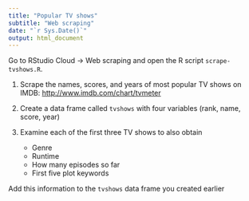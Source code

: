 ```yaml
---
title: "Popular TV shows"
subtitle: "Web scraping"
date: "`r Sys.Date()`"
output: html_document
---
```


Go to RStudio Cloud $\rightarrow$ Web scraping and open the R script `scrape-tvshows.R`. 

1. Scrape the names, scores, and years of most popular TV shows on IMDB: [http://www.imdb.com/chart/tvmeter](http://www.imdb.com/chart/tvmeter)

2. Create a data frame called `tvshows` with four variables (rank, name, score, year)

3. Examine each of the first three TV shows to also obtain

    - Genre
    - Runtime
    - How many episodes so far
    - First five plot keywords

Add this information to the `tvshows` data frame you created earlier
